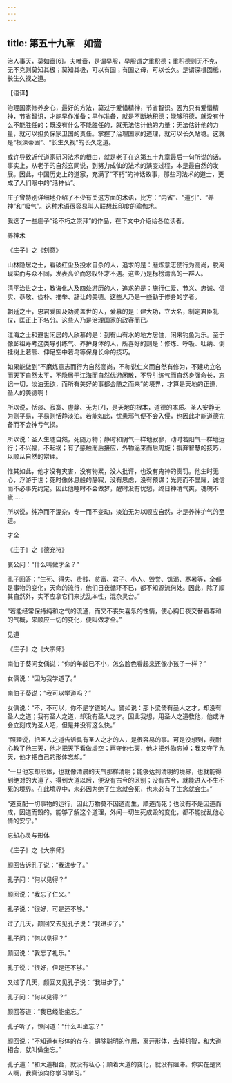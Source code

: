 ```yaml
---
---
---
```

title: 第五十九章　如啬
---




治人事天，莫如啬[6]。夫唯啬，是谓早服，早服谓之重积德；重积德则无不克，无不克则莫知其极；莫知其极，可以有国；有国之母，可以长久。是谓深根固柢，长生久视之道。

【语译】

治理国家修养身心，最好的方法，莫过于爱惜精神，节省智识。因为只有爱惜精神，节省智识，才能早作准备；早作准备，就是不断地积德；能够积德，就没有什么不能胜任的；既没有什么不能胜任的，就无法估计他的力量；无法估计他的力量，就可以担负保家卫国的责任。掌握了治理国家的道理，就可以长久站稳。这就是“根深蒂固”、“长生久视”的长久之道。

或许导致近代道家研习法术的根由，就是老子在这第五十九章最后一句所说的话。事实上，从老子的自然玄同说，到努力成仙的法术的演变过程，本是最自然的发展。因此，中国历史上的道家，充满了“不朽”的神话故事，那些习法术的道士，更成了人们眼中的“活神仙”。

庄子曾特别详细地介绍了不少有关这方面的术语，比方：“内省”、“道引”、“养神”和“吸气”。这种术语很容易叫人联想起印度的瑜伽术。

我选了一些庄子“论不朽之崇拜”的作品，在下文中介绍给各位读者。

养神术

《庄子》之《刻意》

山林隐居之士，看破红尘及投水自杀的人，追求的是：磨炼意志使行为高尚，脱离现实而与众不同，发表高论而怨叹怀才不遇。这些乃是标榜清高的一群人。

清平治世之士，教诲化人及四处游历的人，追求的是：施行仁爱、节义、忠诚、信实、恭敬、俭朴、推举、辞让的美德。这些人乃是一些勤于修身的学者。

朝廷之士，忠君爱国及功勋盖世的人，爱慕的是：建大功，立大名，制定君臣礼仪，匡正上下名分。这些人乃是治理国家的政客而已。

江海之士和避世闲居的人欣慕的是：到有山有水的地方居住，闲来钓鱼为乐。至于像彭祖寿考这类导引练气、养护身体的人，所喜好的则是：修炼、呼吸、吐纳、倒挂树上若熊、伸足空中若鸟等保身长命的技巧。

如果能做到“不磨炼意志而行为自然高尚，不称说仁义而自然有修为，不建功立名而天下自然太平，不隐居于江海而自然优游闲散，不导引练气而自然身强命长，忘记一切，淡泊无欲，而所有美好的事都会随之而来”的境界，才算是天地的正道，圣人的美德啊！

所以说，恬淡、寂寞、虚静、无为[7]，是天地的根本，道德的本质。圣人安静无为则平易，平易则恬静淡泊。若能如此，忧患邪气便不会入侵，也因此才能道德完备而不会神亏气损。

所以说：圣人生随自然，死随万物；静时和阴气一样地寂寥，动时若阳气一样地运行；不兴福，不起祸；有了感触而后接应，外物逼来而后周旋；摒弃智慧的技巧，以顺从自然的常理。

惟其如此，他才没有灾害，没有物累，没人批评，也没有鬼神的责罚。他生时无心，浮游于世；死时像休息般的静寂，没有思虑，没有预谋；光亮而不显耀，诚信而不必事先约定。因此他睡时不会做梦，醒时没有忧愁，终日神清气爽，魂魄不疲……

所以说，纯净而不混杂，专一而不变动，淡泊无为以顺应自然，才是养神护气的至道。

才全

《庄子》之《德充符》

哀公问：“什么叫做才全？”

孔子回答：“生死、得失、贵贱、贫富、君子、小人、毁誉、饥渴、寒暑等，全都是事物的变化，天命的流行，他们日夜循环不已，都不知源流何处。因此，除了顺其自然外，实不应拿它们来扰乱本性，混杂灵台。”

“若能经常保持纯和之气的流通，而又不丧失喜乐的性情，使心胸日夜交替着春和的气概，来顺应一切的变化，便叫做才全。”

见道

《庄子》之《大宗师》

南伯子葵问女偊说：“你的年龄已不小，怎么脸色看起来还像小孩子一样？”

女偊说：“因为我学道了。”

南伯子葵说：“我可以学道吗？”

女偊说：“不，不可以，你不是学道的人。譬如说：那卜梁倚有圣人之才，却没有圣人之道；我有圣人之道，却没有圣人之才。因此我想，用圣人之道教他，他或许会立刻成为圣人吧，但是并没有这么快。”

“照理说，把圣人之道告诉具有圣人之才的人，是很容易的事。可是没想到，我耐心教了他三天，他才把天下看做虚空；再守他七天，他才把外物忘掉；我又守了九天，他才把自己的形体忘却。”

“一旦他忘却形体，也就像清晨的天气那样清明；能够达到清明的境界，也就能得到绝对的大道了。得到大道以后，便没有古今的区别；没有古今，就能进入不生不死的境界。在此境界中，未必因为绝了生念就会死，也未必有了生念就会生。”

“道支配一切事物的运行，因此万物莫不因道而生，顺道而死；也没有不是因道而成，因道而毁的。能够了解这个道理，外间一切生死成毁的变化，都不能扰乱他心情的安宁。”

忘却心灵与形体

《庄子》之《大宗师》

颜回告诉孔子说：“我进步了。”

孔子问：“何以见得？”

颜回说：“我忘了仁义。”

孔子说：“很好，可是还不够。”

过了几天，颜回又去见孔子说：“我进步了。”

孔子问：“何以见得？”

颜回说：“我忘了礼乐。”

孔子说：“很好，但是还不够。”

又过了几天，颜回又见孔子说：“我进步了。”

孔子问：“何以见得？”

颜回答道：“我已经能坐忘。”

孔子听了，惊问道：“什么叫坐忘？”

颜回说：“不知道有形体的存在，摒除聪明的作用，离开形体，去掉机智，和大道相合，就叫做坐忘。”

孔子道：“和大道相合，就没有私心；顺着大道的变化，就没有阻滞。你实在是贤人啊，我真该向你学习学习。”